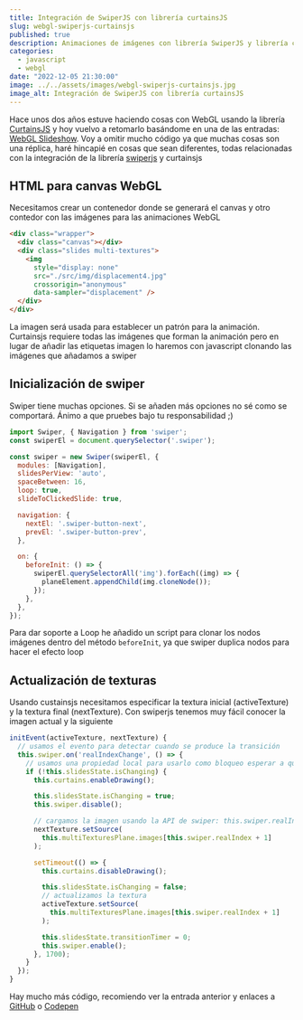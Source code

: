 ---
title: Integración de SwiperJS con librería curtainsJS
slug: webgl-swiperjs-curtainsjs
published: true
description: Animaciones de imágenes con librería SwiperJS y librería curtainsJS para realizar animaciones avanzadas con WebGL
categories:
  - javascript
  - webgl
date: "2022-12-05 21:30:00"
image: ../../assets/images/webgl-swiperjs-curtainsjs.jpg
image_alt: Integración de SwiperJS con librería curtainsJS
---

Hace unos dos años estuve haciendo cosas con WebGL usando la librería <a href="https://www.curtainsjs.com/" target="_blank" rel="noopener">CurtainsJS</a> y hoy vuelvo a retomarlo basándome en una de las entradas: <a href="/blog/webgl-slideshow/">WebGL Slideshow</a>. Voy a omitir mucho código ya que muchas cosas son una réplica, haré hincapié en cosas que sean diferentes, todas relacionadas con la integración de la librería <a href="https://swiperjs.com/" target="_blank" rel="noopener">swiperjs</a> y curtainsjs

## HTML para canvas WebGL

Necesitamos crear un contenedor donde se generará el canvas y otro contedor con las imágenes para las animaciones WebGL

```html
<div class="wrapper">
  <div class="canvas"></div>
  <div class="slides multi-textures">
    <img
      style="display: none"
      src="./src/img/displacement4.jpg"
      crossorigin="anonymous"
      data-sampler="displacement" />
  </div>
</div>
```

La imagen será usada para establecer un patrón para la animación. Curtainsjs requiere todas las imágenes que forman la animación pero en lugar de añadir las etiquetas imagen lo haremos con javascript clonando las imágenes que añadamos a swiper

## Inicialización de swiper

Swiper tiene muchas opciones. Si se añaden más opciones no sé como se comportará. Ánimo a que pruebes bajo tu responsabilidad ;)

```javascript
import Swiper, { Navigation } from 'swiper';
const swiperEl = document.querySelector('.swiper');

const swiper = new Swiper(swiperEl, {
  modules: [Navigation],
  slidesPerView: 'auto',
  spaceBetween: 16,
  loop: true,
  slideToClickedSlide: true,

  navigation: {
    nextEl: '.swiper-button-next',
    prevEl: '.swiper-button-prev',
  },

  on: {
    beforeInit: () => {
      swiperEl.querySelectorAll('img').forEach((img) => {
        planeElement.appendChild(img.cloneNode());
      });
    },
  },
});
```

Para dar soporte a Loop he añadido un script para clonar los nodos imágenes dentro del método <code>beforeInit</code>, ya que swiper duplica nodos para hacer el efecto loop

## Actualización de texturas

Usando custainsjs necesitamos especificar la textura inicial (activeTexture) y la textura final (nextTexture). Con swiperjs tenemos muy fácil conocer la imagen actual y la siguiente

```javascript
initEvent(activeTexture, nextTexture) {
  // usamos el evento para detectar cuando se produce la transición
  this.swiper.on('realIndexChange', () => {
    // usamos una propiedad local para usarlo como bloqueo esperar a que las transiciones de produzcan
    if (!this.slidesState.isChanging) {
      this.curtains.enableDrawing();

      this.slidesState.isChanging = true;
      this.swiper.disable();

      // cargamos la imagen usando la API de swiper: this.swiper.realIndex
      nextTexture.setSource(
        this.multiTexturesPlane.images[this.swiper.realIndex + 1]
      );

      setTimeout(() => {
        this.curtains.disableDrawing();

        this.slidesState.isChanging = false;
        // actualizamos la textura
        activeTexture.setSource(
          this.multiTexturesPlane.images[this.swiper.realIndex + 1]
        );

        this.slidesState.transitionTimer = 0;
        this.swiper.enable();
      }, 1700);
    }
  });
}
```

Hay mucho más código, recomiendo ver la entrada anterior y enlaces a <a href="https://github.com/ivanalbizu/webgl-swiper" target="_blank" rel="noopener">GitHub</a> o <a href="https://codepen.io/ivan_albizu/pen/WNyLoyv" target="_blank" rel="noopener">Codepen</a>
